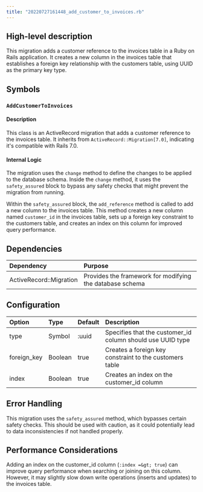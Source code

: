 ```yaml
---
title: "20220727161448_add_customer_to_invoices.rb"
---
```


## High-level description
This migration adds a customer reference to the invoices table in a Ruby on Rails application. It creates a new column in the invoices table that establishes a foreign key relationship with the customers table, using UUID as the primary key type.

## Symbols

### `AddCustomerToInvoices`
#### Description
This class is an ActiveRecord migration that adds a customer reference to the invoices table. It inherits from `ActiveRecord::Migration[7.0]`, indicating it's compatible with Rails 7.0.

#### Internal Logic
The migration uses the `change` method to define the changes to be applied to the database schema. Inside the `change` method, it uses the `safety_assured` block to bypass any safety checks that might prevent the migration from running.

Within the `safety_assured` block, the `add_reference` method is called to add a new column to the invoices table. This method creates a new column named `customer_id` in the invoices table, sets up a foreign key constraint to the customers table, and creates an index on this column for improved query performance.

## Dependencies
| Dependency | Purpose |
|:-----------|:--------|
| ActiveRecord::Migration | Provides the framework for modifying the database schema |

## Configuration
| Option | Type | Default | Description |
|:-------|:-----|:--------|:------------|
| type | Symbol | :uuid | Specifies that the customer_id column should use UUID type |
| foreign_key | Boolean | true | Creates a foreign key constraint to the customers table |
| index | Boolean | true | Creates an index on the customer_id column |

## Error Handling
This migration uses the `safety_assured` method, which bypasses certain safety checks. This should be used with caution, as it could potentially lead to data inconsistencies if not handled properly.

## Performance Considerations
Adding an index on the customer_id column (`:index =&gt; true`) can improve query performance when searching or joining on this column. However, it may slightly slow down write operations (inserts and updates) to the invoices table.